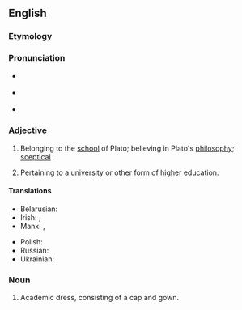 ==English==

===Etymology===
{{suffix|en|academic|al|t2=related to}}

===Pronunciation===
* {{a|RP}} {{IPA|en|/ˌæk.əˈdɛm.ɪ.kl̩/}}
* {{a|US}} {{IPA|en|/ˌæk.əˈdɛm.ɪ.kl̩/}}
* {{rhymes|en|ɛmɪkəl|s=5}}

===Adjective===
{{head|en|adjective}}

# {{lb|en|rare}} Belonging to the [[school]] of Plato; believing in Plato's [[philosophy]]; [[sceptical]] <!-- ??? But Plato was no skeptic -->. {{defdate|First attested in the late 16th century.}}
# Pertaining to a [[university]] or other form of higher education. {{defdate|First attested in the late 16th century.}}

====Translations====
{{trans-top|Pertaining to a university or other form of higher education}}
* Belarusian: {{t|be|акадэмі́чны|m|sc=Cyrl}}
* Irish: {{t|ga|ollscolach}}, {{t|ga|coláisteach}}
* Manx: {{t|gv|colaashtagh}}, {{t|gv|scoillaragh}}
{{trans-mid}}
* Polish: {{t+|pl|akademicki}}
* Russian: {{t+|ru|академи́ческий|m}}
* Ukrainian: {{t+|uk|академі́чний|m|sc=Cyrl}}
{{trans-bottom}}

===Noun===
{{en-noun}}

# {{lb|en|pluralonly}} Academic dress, consisting of a cap and gown. {{defdate|First attested in the early 19th century.}}